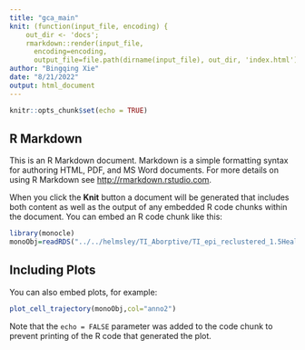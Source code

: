 ```yaml
---
title: "gca_main"
knit: (function(input_file, encoding) {
    out_dir <- 'docs';
    rmarkdown::render(input_file,
      encoding=encoding,
      output_file=file.path(dirname(input_file), out_dir, 'index.html'))})
author: "Bingqing Xie"
date: "8/21/2022"
output: html_document
---
```



```r
knitr::opts_chunk$set(echo = TRUE)
```

## R Markdown

This is an R Markdown document. Markdown is a simple formatting syntax for authoring HTML, PDF, and MS Word documents. For more details on using R Markdown see <http://rmarkdown.rstudio.com>.

When you click the **Knit** button a document will be generated that includes both content as well as the output of any embedded R code chunks within the document. You can embed an R code chunk like this:

```r
library(monocle)
monoObj=readRDS("../../helmsley/TI_Aborptive/TI_epi_reclustered_1.5Healthy_adjacent_no_yesorderedMono.rds")
```

## Including Plots

You can also embed plots, for example:

```r
plot_cell_trajectory(monoObj,col="anno2")
```

Note that the `echo = FALSE` parameter was added to the code chunk to prevent printing of the R code that generated the plot.
